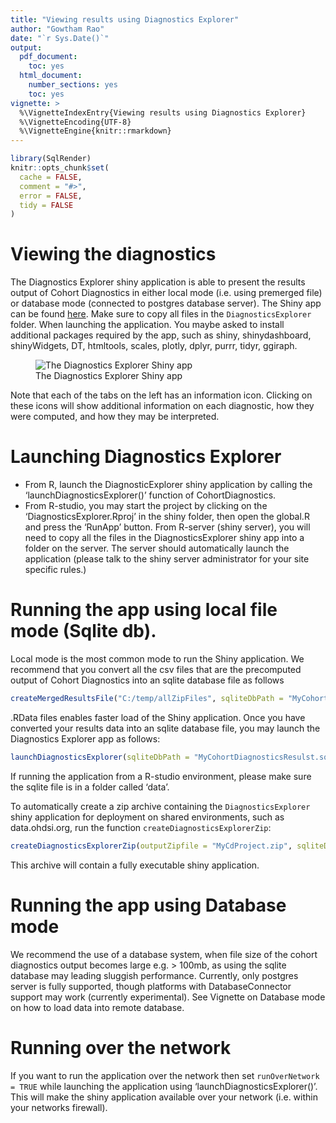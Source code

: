 ```yaml
---
title: "Viewing results using Diagnostics Explorer"
author: "Gowtham Rao"
date: "`r Sys.Date()`"
output:
  pdf_document: 
    toc: yes     
  html_document:
    number_sections: yes
    toc: yes
vignette: >
  %\VignetteIndexEntry{Viewing results using Diagnostics Explorer}
  %\VignetteEncoding{UTF-8}    
  %\VignetteEngine{knitr::rmarkdown}
---
```


```r
library(SqlRender)
knitr::opts_chunk$set(
  cache = FALSE,
  comment = "#>",
  error = FALSE,
  tidy = FALSE
)
```

# Viewing the diagnostics

The Diagnostics Explorer shiny application is able to present the results output of Cohort Diagnostics in either local mode (i.e. using premerged file) or database mode (connected to postgres database server). The Shiny app can be found [here](https://github.com/OHDSI/CohortDiagnostics/tree/master/inst/shiny/DiagnosticsExplorer). Make sure to copy all files in the `DiagnosticsExplorer` folder. When launching the application. You maybe asked to install additional packages required by the app, such as shiny, shinydashboard, shinyWidgets, DT, htmltools, scales, plotly, dplyr, purrr, tidyr, ggiraph.

![The Diagnostics Explorer Shiny app](shiny.png)

Note that each of the tabs on the left has an information icon. Clicking on these icons will show additional information on each diagnostic, how they were computed, and how they may be interpreted.

# Launching Diagnostics Explorer

- From R, launch the DiagnosticExplorer shiny application by calling the 'launchDiagnosticsExplorer()' function of CohortDiagnostics. 
- From R-studio, you may start the project by clicking on the 'DiagnosticsExplorer.Rproj' in the shiny folder, then open the global.R and press the 'RunApp' button.
From R-server (shiny server), you will need to copy all the files in the DiagnosticsExplorer shiny app into a folder on the server. The server should automatically launch the application (please talk to the shiny server administrator for your site specific rules.)


# Running the app using local file mode (Sqlite db).

Local mode is the most common mode to run the Shiny application. We recommend that you convert all the csv files that are the precomputed output of Cohort Diagnostics into an sqlite database file as follows

```r
createMergedResultsFile("C:/temp/allZipFiles", sqliteDbPath = "MyCohortDiagnosticsResulst.sqlite")
```
.RData files enables faster load of the Shiny application. Once you have converted your results data into an sqlite database file, you may launch the Diagnostics Explorer app as follows:

```r
launchDiagnosticsExplorer(sqliteDbPath = "MyCohortDiagnosticsResulst.sqlite")
```
If running the application from a R-studio environment, please make sure the sqlite file is in a folder called 'data'.

To automatically create a zip archive containing the `DiagnosticsExplorer` shiny application for deployment on shared environments, such as data.ohdsi.org, run the function `createDiagnosticsExplorerZip`:

```r
createDiagnosticsExplorerZip(outputZipfile = "MyCdProject.zip", sqliteDbPath = "MyCohortDiagnosticsResulst.sqlite")
```
This archive will contain a fully executable shiny application.

# Running the app using Database mode

We recommend the use of a database system, when file size of the cohort diagnostics output becomes large e.g. > 100mb, as using the sqlite database may leading sluggish performance. Currently, only postgres server is fully supported, though platforms with DatabaseConnector support may work (currently experimental). See Vignette on Database mode on how to load data into remote database.


# Running over the network
If you want to run the application over the network then set `runOverNetwork = TRUE` while launching the application using 'launchDiagnosticsExplorer()'. This will make the shiny application available over your network (i.e. within your networks firewall).
